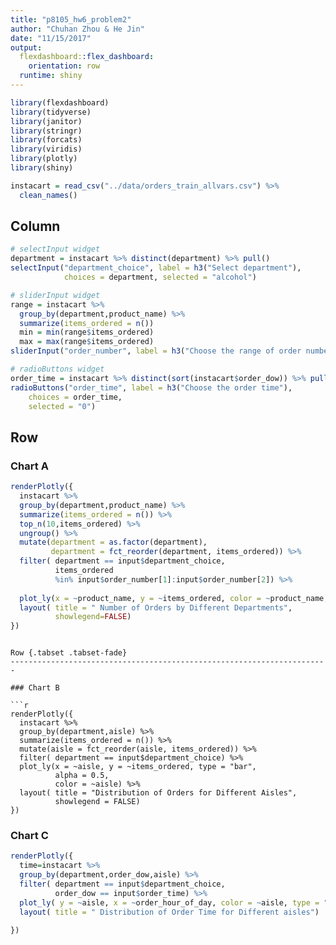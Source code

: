 ```yaml
---
title: "p8105_hw6_problem2"
author: "Chuhan Zhou & He Jin"
date: "11/15/2017"
output: 
  flexdashboard::flex_dashboard:
    orientation: row
  runtime: shiny
---
```


```r
library(flexdashboard)
library(tidyverse)
library(janitor)
library(stringr)
library(forcats)
library(viridis)
library(plotly)
library(shiny)

instacart = read_csv("../data/orders_train_allvars.csv") %>%
  clean_names() 
```

Column {.sidebar}
-----------------------------------------------------------------------

```r
# selectInput widget
department = instacart %>% distinct(department) %>% pull()
selectInput("department_choice", label = h3("Select department"),
            choices = department, selected = "alcohol")

# sliderInput widget
range = instacart %>%
  group_by(department,product_name) %>%
  summarize(items_ordered = n()) 
  min = min(range$items_ordered)
  max = max(range$items_ordered)
sliderInput("order_number", label = h3("Choose the range of order number"), min = min, max = max, value = c(0,20000))

# radioButtons widget
order_time = instacart %>% distinct(sort(instacart$order_dow)) %>% pull()
radioButtons("order_time", label = h3("Choose the order time"),
    choices = order_time, 
    selected = "0")
```


Row
-----------------------------------------------------------------------

### Chart A

```r
renderPlotly({
  instacart %>% 
  group_by(department,product_name) %>%
  summarize(items_ordered = n()) %>%
  top_n(10,items_ordered) %>%
  ungroup() %>%
  mutate(department = as.factor(department),
         department = fct_reorder(department, items_ordered)) %>% 
  filter( department == input$department_choice,
          items_ordered 
          %in% input$order_number[1]:input$order_number[2]) %>%
  
  plot_ly(x = ~product_name, y = ~items_ordered, color = ~product_name, type = "bar") %>%
  layout( title = " Number of Orders by Different Departments",
          showlegend=FALSE)
})
```
```

Row {.tabset .tabset-fade}
-----------------------------------------------------------------------

### Chart B

```r
renderPlotly({
  instacart %>%
  group_by(department,aisle) %>%
  summarize(items_ordered = n()) %>%
  mutate(aisle = fct_reorder(aisle, items_ordered)) %>%
  filter( department == input$department_choice) %>%
  plot_ly(x = ~aisle, y = ~items_ordered, type = "bar",
          alpha = 0.5, 
          color = ~aisle) %>%
  layout( title = "Distribution of Orders for Different Aisles",
          showlegend = FALSE)
})
```

### Chart C

```r
renderPlotly({
  time=instacart %>%
  group_by(department,order_dow,aisle) %>%
  filter( department == input$department_choice,
          order_dow == input$order_time) %>%
  plot_ly( y = ~aisle, x = ~order_hour_of_day, color = ~aisle, type = "box", colors = "Set2") %>%
  layout( title = " Distribution of Order Time for Different aisles")

})
  
```

